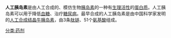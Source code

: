 '''人工胰岛素'''是由人工合成的、模仿生物[[胰岛素|胰岛素]]的一种有[[生理活性|生理活性]]的[[蛋白质|蛋白质]]。人工胰岛素可以用于降低[[血糖|血糖]]、治疗[[糖尿病|糖尿病]]。最早合成的人工胰岛素是由中国科学家发明的[[人工合成结晶牛胰岛素|人工合成结晶牛胰岛素]]，由3条[[肽链|肽链]]、51个[[氨基酸|氨基酸]]组成。

[[分类:药剂|分类:药剂]]